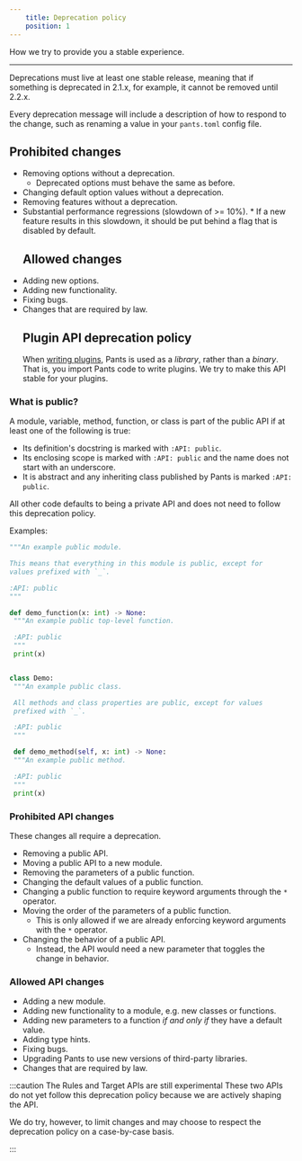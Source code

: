 ```yaml
---
    title: Deprecation policy
    position: 1
---
```


How we try to provide you a stable experience.

---

Deprecations must live at least one stable release, meaning that if something is deprecated in 2.1.x, for example, it cannot be removed until 2.2.x.

Every deprecation message will include a description of how to respond to the change, such as renaming a value in your `pants.toml` config file.

## Prohibited changes

- Removing options without a deprecation.
  - Deprecated options must behave the same as before.
- Changing default option values without a deprecation.
- Removing features without a deprecation.
- Substantial performance regressions (slowdown of >= 10%). \* If a new feature results in this slowdown, it should be put behind a flag that is disabled by default.
  ## Allowed changes
- Adding new options.
- Adding new functionality.
- Fixing bugs.
- Changes that are required by law.
  ## Plugin API deprecation policy
  When [writing plugins](../writing-plugins/overview.mdx), Pants is used as a _library_, rather than a _binary_. That is, you import Pants code to write plugins. We try to make this API stable for your plugins.

### What is public?

A module, variable, method, function, or class is part of the public API if at least one of the following is true:

- Its definition's docstring is marked with `:API: public`.
- Its enclosing scope is marked with `:API: public` and the name does not start with an underscore.
- It is abstract and any inheriting class published by Pants is marked `:API: public`.

All other code defaults to being a private API and does not need to follow this deprecation policy.

Examples:

```python title="deprecation_example.py"
"""An example public module.

This means that everything in this module is public, except for
values prefixed with `_`.

:API: public
"""

def demo_function(x: int) -> None:
 """An example public top-level function.

 :API: public
 """
 print(x)


class Demo:
 """An example public class.

 All methods and class properties are public, except for values
 prefixed with `_`.

 :API: public
 """

 def demo_method(self, x: int) -> None:
 """An example public method.

 :API: public
 """
 print(x)

```

### Prohibited API changes

These changes all require a deprecation.

- Removing a public API.
- Moving a public API to a new module.
- Removing the parameters of a public function.
- Changing the default values of a public function.
- Changing a public function to require keyword arguments through the `*` operator.
- Moving the order of the parameters of a public function.
  - This is only allowed if we are already enforcing keyword arguments with the `*` operator.
- Changing the behavior of a public API.
  - Instead, the API would need a new parameter that toggles the change in behavior.

### Allowed API changes

- Adding a new module.
- Adding new functionality to a module, e.g. new classes or functions.
- Adding new parameters to a function _if and only if_ they have a default value.
- Adding type hints.
- Fixing bugs.
- Upgrading Pants to use new versions of third-party libraries.
- Changes that are required by law.

:::caution The Rules and Target APIs are still experimental
These two APIs do not yet follow this deprecation policy because we are actively shaping the API.

We do try, however, to limit changes and may choose to respect the deprecation policy on a case-by-case basis.

:::
